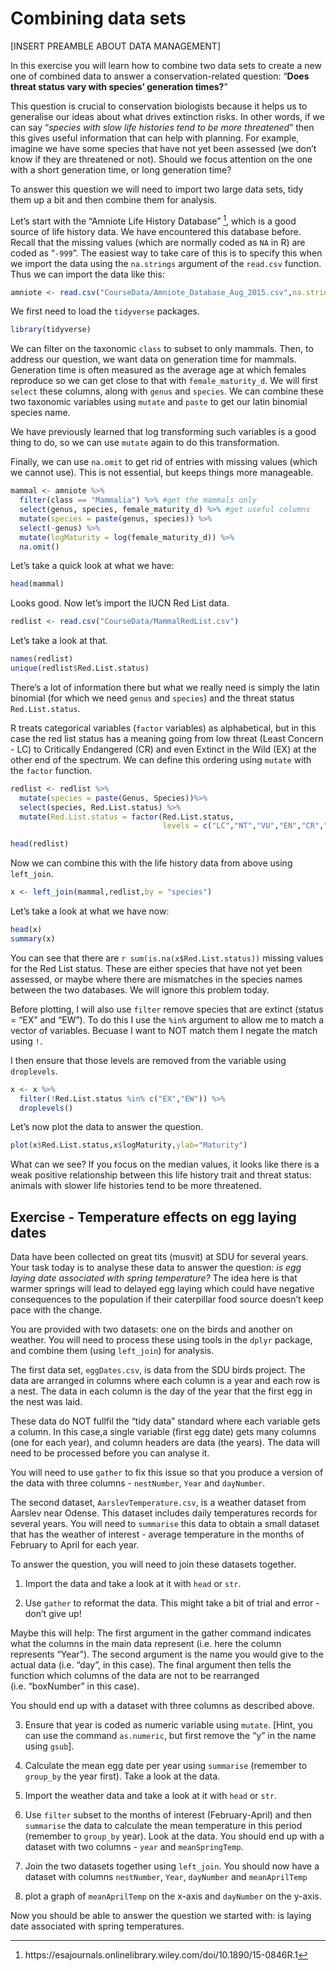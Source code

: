 # Combining data sets

[INSERT PREAMBLE ABOUT DATA MANAGEMENT]


In this exercise you will learn how to combine two data sets to create a new one of combined data to answer a conservation-related question: "**Does threat status vary with species' generation times?**" 

This question is crucial to conservation biologists because it helps us to generalise our ideas about what drives extinction risks. In other words, if we can say "*species with slow life histories tend to be more threatened*" then this gives useful information that can help with planning. For example, imagine we have some species that have not yet been assessed (we don't know if they are threatened or not). Should we focus attention on the one with a short generation time, or long generation time?

To answer this question we will need to import two large data sets, tidy them up a bit and then combine them for analysis.

Let's start with the  "Amniote Life History Database" ^[https://esajournals.onlinelibrary.wiley.com/doi/10.1890/15-0846R.1], which is a good source of life history data. We have encountered this database before. Recall that the missing values (which are normally coded as `NA` in R) are coded as "`-999`". The easiest way to take care of this is to specify this when we import the data using the `na.strings` argument of the `read.csv` function. Thus we can import the data like this:


```r
amniote <- read.csv("CourseData/Amniote_Database_Aug_2015.csv",na.strings = "-999")
```

We first need to load the `tidyverse` packages.

```r
library(tidyverse)
```


We can filter on the taxonomic `class` to subset to only mammals. Then, to address our question, we want data on generation time for mammals. Generation time is often measured as the average age at which females reproduce so we can get close to that with `female_maturity_d`. We will first `select` these columns, along with `genus` and `species`. We can combine these two taxonomic variables using `mutate` and `paste` to get our latin binomial species name.

We have previously learned that log transforming such variables is a good thing to do, so we can use `mutate` again to do this transformation.

Finally, we can use `na.omit` to get rid of entries with missing values (which we cannot use). This is not essential, but keeps things more manageable.

```r
mammal <- amniote %>%
  filter(class == "Mammalia") %>% #get the mammals only
  select(genus, species, female_maturity_d) %>% #get useful columns 
  mutate(species = paste(genus, species)) %>%
  select(-genus) %>%
  mutate(logMaturity = log(female_maturity_d)) %>%
  na.omit()
```


Let's take a quick look at what we have:

```r
head(mammal)
```

Looks good. Now let's import the IUCN Red List data.


```r
redlist <- read.csv("CourseData/MammalRedList.csv")
```

Let's take a look at that.

```r
names(redlist)
unique(redlist$Red.List.status)
```

There's a lot of information there but what we really need is simply the latin binomial (for which we need `genus` and `species`) and the threat status `Red.List.status`. 

R treats categorical variables (`factor` variables) as alphabetical, but in this case the red list status has a meaning going from low threat (Least Concern - LC) to Critically Endangered (CR) and even Extinct in the Wild (EX) at the other end of the spectrum. We can define this ordering using `mutate` with the `factor` function. 

```r
redlist <- redlist %>%
  mutate(species = paste(Genus, Species))%>%
  select(species, Red.List.status) %>%
  mutate(Red.List.status = factor(Red.List.status, 
                                  levels = c("LC","NT","VU","EN","CR","EW","EX")))

head(redlist)
```

Now we can combine this with the life history data from above using `left_join`. 

```r
x <- left_join(mammal,redlist,by = "species")
```

Let's take a look at what we have now:

```r
head(x)
summary(x)
```

You can see that there are `r sum(is.na(x$Red.List.status))` missing values for the Red List status. These are either species that have not yet been assessed, or maybe where there are mismatches in the species names between the two databases. We will ignore this problem today. 

Before plotting, I will also use `filter` remove species that are extinct (status = "EX" and "EW"). To do this I use the `%in%` argument to allow me to match a vector of variables. Becuase I want to NOT match them I negate the match using `!`. 

I  then ensure that those levels are removed from the variable using `droplevels`.

```r
x <- x %>%
  filter(!Red.List.status %in% c("EX","EW")) %>%
  droplevels()
```

Let's now plot the data to answer the question.

```r
plot(x$Red.List.status,x$logMaturity,ylab="Maturity")
```

What can we see? If you focus on the median values, it looks like there is a weak positive relationship between this life history trait and threat status: animals with slower life histories tend to be more threatened.

## Exercise - Temperature effects on egg laying dates

Data have been collected on great tits (musvit) at SDU for several years. Your task today is to analyse these data to answer the question: *is egg laying date associated with spring temperature?* The idea here is that warmer springs will lead to delayed egg laying which could have negative consequences to the population if their caterpillar food source doesn't keep pace with the change. 

You are provided with two datasets: one on the birds and another on weather. You will need to process these using tools in the `dplyr` package, and combine them (using `left_join`) for analysis.

The first data set, `eggDates.csv`, is data from the SDU birds project. The data are arranged in columns where each column is a year and each row is a nest. The data in each column is the day of the year that the first egg in the nest was laid.

These data do NOT fullfil the "tidy data" standard where each variable gets a column. In this case,a single variable (first egg date) gets many columns (one for each year), and column headers are data (the years). The data will need to be processed before you can analyse it.

You will need to use `gather` to fix this issue so that you produce a version of the data with three columns - `nestNumber`, `Year` and `dayNumber`.

The second dataset, `AarslevTemperature.csv`, is a weather dataset from Aarslev near Odense. This dataset includes daily temperatures records for several years. You will need to `summarise` this data to obtain a small dataset that has the weather of interest - average temperature in the months of February to April for each year.

To answer the question, you will need to join these datasets together.


1. Import the data and take a look at it  with `head` or `str`.


2. Use `gather` to reformat the data. This might take a bit of trial and error - don't give up! 

Maybe this will help: The first argument in the gather command indicates what the columns in the main data represent (i.e. here the column represents "Year"). The second argument is the name you would give to the actual data (i.e. "day", in this case). The final argument then tells the function which columns of the data are not to be rearranged (i.e. "boxNumber" in this case).

You should end up with a dataset with three columns as described above.


3. Ensure that year is coded as numeric variable using `mutate`. [Hint, you can use the command `as.numeric`, but first remove the "y" in the name using `gsub`].


4. Calculate the mean egg date per year using `summarise` (remember to `group_by` the year first). Take a look at the data.




5. Import the weather data and take a look at it with `head` or `str`.



6. Use `filter` subset to the months of interest (February-April) and then `summarise` the data to calculate the mean temperature in this period (remember to `group_by` year). Look at the data. You should end up with a dataset with two columns - `year` and `meanSpringTemp`. 



7. Join the two datasets together using `left_join`. You should now have a dataset with columns `nestNumber`, `Year`,  `dayNumber` and `meanAprilTemp`


8. plot a graph of `meanAprilTemp` on the x-axis and `dayNumber` on the y-axis.

Now you should be able to answer the question we started with: is laying date associated with spring temperatures.
